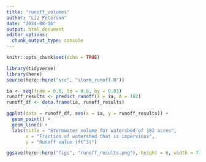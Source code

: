 ```yaml
---
title: "runoff_volumes"
author: "Liz Peterson"
date: "2024-08-16"
output: html_document
editor_options: 
  chunk_output_type: console
---
```


```r
knitr::opts_chunk$set(echo = TRUE)
```

```r
library(tidyverse)
library(here)
source(here::here("src", "storm_runoff.R"))
```

```r
ia <- seq(from = 0.6, to = 0.8, by = 0.01)
runoff_results <- predict_runoff(I = ia, A = 182)
runoff_df <- data.frame(ia, runoff_results)
```

```r
ggplot(data = runoff_df, aes(x = ia, y = runoff_results)) +
  geom_point() +
  geom_line() +
  labs(title = "Stormwater volume for watershed of 182 acres",
       x = "Fraction of watershed that is impervious",
       y = "Runoff value (ft^3)")

ggsave(here::here("figs", "runoff_results.png"), height = 6, width = 7)
```

